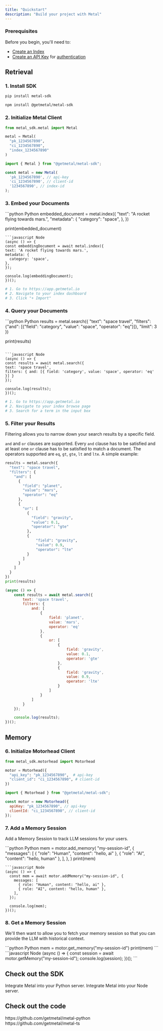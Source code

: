 ```yaml
---
title: "Quickstart"
description: "Build your project with Metal"
---
```


### Prerequisites
Before you begin, you'll need to:
- [Create an Index](/misc-create-index)
- [Create an API Key](/misc-get-keys) for [authentication](/api-reference/introduction#authentication)

## Retrieval


### 1. Install SDK

<CodeGroup>

```bash Python
pip install metal-sdk
```
```bash Node
npm install @getmetal/metal-sdk
```
</CodeGroup>

### 2. Initialize Metal Client

<CodeGroup>

```python Python
from metal_sdk.metal import Metal

metal = Metal(
  "pk_1234567890",
  "ci_1234567890",
  "index_1234567890"
)
```
```javascript Node
import { Metal } from "@getmetal/metal-sdk";

const metal = new Metal(
  'pk_1234567890', // api-key
  'ci_1234567890', // client-id
  '1234567890', // index-id
);
```
</CodeGroup>

### 3. Embed your Documents

<CodeGroup>
```python Python
embedded_document = metal.index({
  "text": "A rocket flying towards mars.",
  "metadata": {
    "category": "space",
  },
})

print(embedded_document)
```
```javascript Node
(async () => {
const embeddingDocument = await metal.index({
text: 'A rocket flying towards mars.',
metadata: {
  category: 'space',
},
});

console.log(embeddingDocument);
})();
```
```python Web UI
# 1. Go to https://app.getmetal.io
# 2. Navigate to your index dashboard
# 3. Click "+ Import"
```
</CodeGroup>

### 4. Query your Documents

<CodeGroup>
```python Python
results = metal.search({
  "text": "space travel",
  "filters": {"and": [{"field": "category", "value": "space", "operator": "eq"}]},
  "limit": 3
})

print(results)
```

```javascript Node
(async () => {
const results = await metal.search({
text: 'space travel',
filters: { and: [{ field: 'category', value: 'space', operator: 'eq' }] }
});

console.log(results);
})();
```

```python Web UI
# 1. Go to https://app.getmetal.io
# 2. Navigate to your index browse page
# 3. Search for a term in the input box
```
</CodeGroup>

### 5. Filter your Results

Filtering allows you to narrow down your search results by a specific field.

`and` and `or` clauses are supported. Every `and` clause has to be satisfied and at least one `or` clause has to be satisfied to match a document. The operators supported are `eq`, `gt`, `gte`, `lt` and `lte`. A simple example:

<CodeGroup>

```python Python
results = metal.search({
  "text": "space travel",
  "filters": {
    "and": [
      {
        "field": "planet",
        "value": "mars",
        "operator": "eq"
      },
      {
        "or": [
          {
            "field": "gravity",
            "value": 0.1,
            "operator": "gte"
          },
          {
              "field": "gravity",
              "value": 0.9,
              "operator": "lte"
          }
        ]
      }
    ]
  }
})
print(results)
```
```javascript Node
(async () => {
    const results = await metal.search({
        text: 'space travel',
        filters: {
            and: [
                {
                    field: 'planet',
                    value: 'mars',
                    operator: 'eq'
                },
                {
                    or: [
                        {
                            field: 'gravity',
                            value: 0.1,
                            operator: 'gte'
                        },
                        {
                            field: 'gravity',
                            value: 0.9,
                            operator: 'lte'
                        }
                    ]
                }
            ]
        }
    });

    console.log(results);
})();
```

</CodeGroup>

## Memory

### 6. Initialize Motorhead Client

<CodeGroup>

```python Python
from metal_sdk.motorhead import Motorhead

motor = Motorhead({
  "api_key": "pk_1234567890",  # api-key
  "client_id": "ci_1234567890", # client-id
})
```
```javascript Node
import { Motorhead } from "@getmetal/metal-sdk";

const motor = new Motorhead({
  apiKey: "pk_1234567890", // api-key
  clientId: "ci_1234567890", // client-id
});
```
</CodeGroup>

### 7. Add a Memory Session
Add a Memory Session to track LLM sessions for your users.

<CodeGroup>
```python Python
mem = motor.add_memory(
  "my-session-id",
  {
    "messages": [
      { "role": "Human", "content": "hello, ai" },
      { "role": "AI", "content": "hello, human" },
    ],
  },
)
print(mem)

```
```javascript Node
(async () => {
  const mem = await motor.addMemory("my-session-id", {
    messages: [
      { role: "Human", content: "hello, ai" },
      { role: "AI", content: "hello, human" },
    ],
  });

  console.log(mem);
})();
```
</CodeGroup>

### 8. Get a Memory Session
We'll then want to allow you to fetch your memory session so that you can provide the LLM with historical context.

<CodeGroup>
```python Python
mem = motor.get_memory("my-session-id")
print(mem)
```
```javascript Node
(async () => {
  const session = await motor.getMemory("my-session-id");
  console.log(session);
})();
```
</CodeGroup>

## Check out the SDK

<CardGroup>
  <Card title="Python SDK" icon="python" href="/api-reference/python">
    Integrate Metal into your Python server.
  </Card>
  <Card title="Node.js SDK" icon="js" href="/api-reference/node">
    Integrate Metal into your Node server.
  </Card>
</CardGroup>

## Check out the code

<CardGroup>
  <Card title="Python SDK" icon="github" href="https://github.com/getmetal/metal-python">
  https://github.com/getmetal/metal-python
  </Card>
  <Card title="Node SDK" icon="github" href="https://github.com/getmetal/metal-ts">
  https://github.com/getmetal/metal-ts
  </Card>
</CardGroup>
